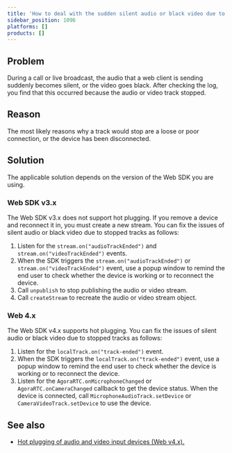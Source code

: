 ```yaml
---
title: 'How to deal with the sudden silent audio or black video due to tracks being stopped?'
sidebar_position: 1096
platforms: []
products: []
---
```



## Problem

During a call or live broadcast, the audio that a web client is sending suddenly becomes silent, or the video goes black. After checking the log, you find that this occurred because the audio or video track stopped.

## Reason

The most likely reasons why a track would stop are a loose or poor connection, or the device has been disconnected.

## Solution

The applicable solution depends on the version of the Web SDK you are using.

### Web SDK v3.x

The Web SDK v3.x does not support hot plugging. If you remove a device and reconnect it in, you must create a new stream. You can fix the issues of silent audio or black video due to stopped tracks as follows:

1. Listen for the `stream.on("audioTrackEnded")` and `stream.on("videoTrackEnded")` events.
2. When the SDK triggers the `stream.on("audioTrackEnded")` or `stream.on("videoTrackEnded")` event, use a popup window to remind the end user to check whether the device is working or to reconnect the device.
3. Call `unpublish` to stop publishing the audio or video stream.
4. Call `createStream` to recreate the audio or video stream object.

### Web 4.x

The Web SDK v4.x supports hot plugging. You can fix the issues of silent audio or black video due to stopped tracks as follows:

1. Listen for the `localTrack.on("track-ended")` event.
2. When the SDK triggers the `localTrack.on("track-ended")` event, use a popup window to remind the end user to check whether the device is working or to reconnect the device.
3. Listen for the `AgoraRTC.onMicrophoneChanged` or `AgoraRTC.onCameraChanged` callback to get the device status. When the device is connected, call `MicrophoneAudioTrack.setDevice` or `CameraVideoTrack.setDevice` to use the device.

## See also

- [Hot plugging of audio and video input devices (Web v4.x).](/realtime-communication/advanced-features/audio-mixing-and-sound-effects)
